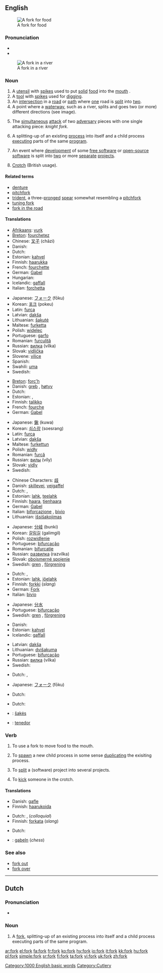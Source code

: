==English==

[[Image:Fork6233.jpg|thumb|right|A fork for food]]
===Pronunciation===
* {{audio|en-us-fork.ogg|Audio (US)}}
* {{rhymes|ɔː(r)k}}

[[Image:South Fork Trinity.jpg|thumb|right|A fork in a river]]
===Noun===
{{en-noun}}

# A [[utensil]] with [[spike]]s used to put [[solid]] [[food]] into the [[mouth]] .
# A [[tool]] with [[spike]]s used for [[dig]]ging.
# An [[intersection]] in a [[road]] or [[path]] where [[one]] road is [[split]] into [[two]].
# A point where a [[waterway]], such as a river, splits and goes two (or more) different directions (see image).
# {{chess}} The [[simultaneous]] [[attack]] of two [[adversary]] pieces with one single attacking piece: ''knight fork''. 
# {{computer science}} A splitting-up of an existing [[process]] into itself and a child process [[execute|executing]] parts of the same [[program]].
# {{computer science}} An event where [[development]] of some [[free software]] or [[open-source]] [[software]] is split into [[two]] or more [[separate]] [[project]]s.
# {{UK}} [[crotch|Crotch]] (British usage).
 
[[Category:1000 English basic words]]
[[Category:Cutlery]]

====Related terms====
* [[denture]]
* [[pitchfork]]
* [[trident]], a three-[[prong]]ed [[spear]] somewhat resembling a [[pitchfork]]
* [[tuning fork]]
* [[fork in the road]]

====Translations====
{{trans-top|eating utensil with spikes}}
*[[Afrikaans]]: [[vurk]] {{f}}
*[[Breton]]: [[fourchetez]] {{f}}
*Chinese: [[叉子]] (chāzi)
*Danish: {{t|da|gaffel|c}}
*Dutch: {{t|nl|vork}} {{f}}
*Estonian: [[kahvel]]
*Finnish: [[haarukka]]
*French: [[fourchette]] {{f}}
*German: [[Gabel]] {{f}}
*Hungarian: {{t|hu|villa}}
*Icelandic: [[gaffall]] {{m}}
*Italian: [[forchetta]] {{f}}
{{trans-mid}}
*Japanese: [[フォーク]] (fōku)
*Korean: [[포크]] (pokeu)
*Latin: [[furca]] {{f}}
*Latvian: [[dakša]] {{f}}
*Lithuanian: [[šakutė]] {{f}}
*Maltese: [[furketta]] {{f}}
*Polish: [[widelec]] {{m}}
*Portuguese: [[garfo]] {{m}}
*Romanian: [[furculiţă]] {{f}}
*Russian: [[вилка]] (vílka) {{f}}
*Slovak: [[vidlička]] {{f}}
*Slovene: [[vilice]] {{f}} {{p}}
*Spanish: {{t|es|tenedor|m}}
*Swahili: [[uma]]
*Swedish: {{t|sv|gaffel|c}}
{{trans-bottom}}

{{trans-top|tool with spikes used for digging}}
*[[Breton]]: [[forc'h]] {{f}}
*Danish: {{t|da|fork}} {{g|Danish}} [[greb]] {{g|Danish}}, [[høtyv]] {{g|Danish}}
*Dutch: {{t|nl|vork}} {{f}}
*Estonian: {{t|et|hang}}, {{t|et|hark}}
*Finnish: [[talikko]]
*French: [[fourche]] {{f}}
*German: [[Gabel]] {{f}}
{{trans-mid}}
*Japanese: [[鍬]] (kuwa)
*Korean: [[쇠스랑]] (soesrang)
*Latin: [[furca]] {{f}}
*Latvian: [[dakša]] {{f}}
*Maltese: [[furkettun]] {{m}}
*Polish: [[widły]] {{p}}
*Romanian: [[furcă]]
*Russian: [[вилы]] (víly) {{p}}
*Slovak: [[vidly]] {{fpl}}
*Swedish: {{t|sv|grep|c}}
{{trans-bottom}}

{{trans-top|intersection in a road or path where one road is split into two}}
*Chinese Characters: [[歧]]
*Danish: [[skillevej]], [[vejgaffel]]
*Dutch: {{t|nl|vork}} {{f}}, {{t|nl|splitsing}} {{f}}
*Estonian: [[lahk]], [[teelahk]]
*Finnish: [[haara]], [[tienhaara]]
*German: [[Gabel]] {{f}}
*Italian: [[biforcazione]] {{f}}, [[bivio]] {{m}}
*Lithuanian: [[išsišakojimas]] {{m}}
{{trans-mid}}
*Japanese: [[分岐]] (bunki)
*Korean: [[갈림길]] (galimgil)
*Polish: [[rozwidlenie]] {{n}}
*Portuguese: [[bifurcação]] {{f}}
*Romanian: [[bifurcaţie]]
*Russian: [[развилка]] (razvílka) {{f}}
*Slovak: [[obojsmerné spojenie]] {{n}}
*Swedish: [[gren]] {{c}}, [[förgrening]] {{c}}
{{trans-bottom}}

{{trans-top|point where a waterway, such as a river, splits}}
*Dutch: {{t|nl|vork}} {{f}}, {{t|nl|splitsing}} {{f}}
*Estonian: [[lahk]], [[jõelahk]]
*Finnish: [[forkki]] (''slang'')
*German: [[Fork]] {{m}}
*Italian: [[bivio]] {{m}}
{{trans-mid}}
*Japanese: [[分水]]
*Portuguese: [[bifurcação]] {{f}}
*Swedish: [[gren]] {{c}}, [[förgrening]] {{c}}
{{trans-bottom}}

{{trans-top|chess: simultaneous attack of two adversary pieces with one single attacking piece}}
*Danish: {{t|da|gaffel|c}}
*Estonian: [[kahvel]]
*Icelandic: [[gaffall]] {{m}}
{{trans-mid}}
*Latvian: [[dakša]] {{f}}
*Lithuanian: [[dvišakuma]] {{f}}
*Portuguese: [[bifurcação]] {{f}}
*Russian: [[вилка]] (vílka) {{f}}
*Swedish: {{t|sv|gaffel|c}}
{{trans-bottom}}

{{trans-top|computer science: splitting of a process}}
*Dutch: {{t|nl|afsplitsing}} {{f}}, {{t|nl|fork|f}}
{{trans-mid}}
*Japanese: [[フォーク]] (fōku)
{{trans-bottom}}

{{trans-top|computer science: splitting of a project}}
*Dutch: {{t|nl|splitsing}} {{f}}
{{trans-mid}}
{{trans-bottom}}

{{trans-top|UK: crotch}}
*Dutch: {{t|nl|kruis}} {{n}}
{{trans-mid}}
{{trans-bottom}}

{{checktrans}}
{{trans-top|Translations to be categorized}}
*{{ttbc|Lithuanian}}: [[šakės]] {{f}}
*{{ttbc|Tagalog}}: [[tenedor#Tagalog|tenedor]]
{{trans-bottom}}

===Verb===
{{en-verb}}

# To use a fork to move food to the mouth.
# {{context|computer science}} To [[spawn]] a new child process in some sense [[duplicate|duplicating]] the exisiting process.
# {{context|computer science}} To [[split]] a (software) project into several projects.
# {{UK}} To [[kick]] someone in the crotch.

====Translations====
{{trans-top|use a fork to move food to mouth}}
*Danish: [[gafle]]
*Finnish: [[haarukoida]]
{{trans-mid}}
{{trans-bottom}}

{{trans-top|computer science: spawn a new child process in some sense duplicating the exisiting process}}
*Dutch: {{t|nl|afsplitsen}}, {{t|nl|forken}} (''colloquial'')
*Finnish: [[forkata]] (''slang'')
{{trans-mid}}
{{trans-bottom}}

{{trans-top|computer science: split a (software) project into several projects}}
*Dutch: {{t|nl|afsplitsen}}
{{trans-mid}}
{{trans-bottom}}

{{trans-top|UK: kick someone in the crotch}}
{{trans-mid}}
{{trans-bottom}}

{{checktrans}}
{{trans-top|Translations to be categorized}}
*{{ttbc|German}}: [[gabeln]] (''chess'')
{{trans-bottom}}

===See also===
*[[fork out]]
*[[fork over]]

----

== Dutch ==

=== Pronunciation ===
* {{IPA|/fɔrk/}}

===Noun===
{{nl-noun2}}

# {{computer science}} A [[#Noun|fork]], splitting-up of an existing process into itself and a child process executing parts of the same program.

[[ar:fork]]
[[el:fork]]
[[fa:fork]]
[[fr:fork]]
[[ko:fork]]
[[hy:fork]]
[[io:fork]]
[[it:fork]]
[[kk:fork]]
[[hu:fork]]
[[pl:fork]]
[[simple:fork]]
[[sr:fork]]
[[fi:fork]]
[[ta:fork]]
[[vi:fork]]
[[uk:fork]]
[[zh:fork]]
